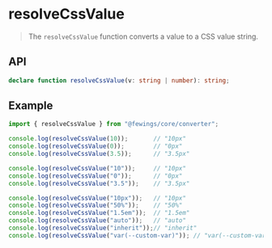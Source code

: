 # resolveCssValue

> The `resolveCssValue` function converts a value to a CSS value string.

## API

```ts
declare function resolveCssValue(v: string | number): string;
```

## Example

```ts
import { resolveCssValue } from "@fewings/core/converter";

console.log(resolveCssValue(10));       // "10px"
console.log(resolveCssValue(0));        // "0px"
console.log(resolveCssValue(3.5));      // "3.5px"

console.log(resolveCssValue("10"));     // "10px"
console.log(resolveCssValue("0"));      // "0px"
console.log(resolveCssValue("3.5"));    // "3.5px"

console.log(resolveCssValue("10px"));   // "10px"
console.log(resolveCssValue("50%"));    // "50%"
console.log(resolveCssValue("1.5em"));  // "1.5em"
console.log(resolveCssValue("auto"));   // "auto"
console.log(resolveCssValue("inherit"));// "inherit"
console.log(resolveCssValue("var(--custom-var)")); // "var(--custom-var)"
```
